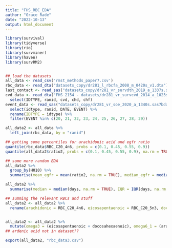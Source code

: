 ```yaml
---
title: "FHS_RBC_EDA"
author: "Grace Rade"
date: "2022-10-13"
output: html_document
---
```

```r
library(survival)
library(tidyverse)
library(rio)
library(survminer)
library(haven)
library(survRM2)


## load the datasets
all_data <- read_csv('rmst_methods_paper7.csv')
rbc_data <- read_dta("datasets_copy/dr281_l_rbcfa_2008_m_0420s_v1.dta")
last_contact <- read_sas("datasets_copy/dr281_vr_survdth_2019_a_1337s.sas7bdat")
cvd_data <- read_dta("FHS 2154 - datasets/dr281_vr_survcvd_2014_a_1023s.dta") %>% 
  select(IDTYPE, ranid, cvd, chd, chf)
event_data <- read_sas("datasets_copy/dr281_vr_soe_2020_a_1340s.sas7bdat") %>%
  select(idtype, ranid, DATE, EVENT) %>% 
  rename(IDTYPE = idtype) %>% 
  filter(EVENT %in% c(20, 21, 22, 23, 24, 25, 26, 27, 28, 29))

all_data2 <- all_data %>% 
  left_join(rbc_data, by = "ranid")  


```

```r
## getting some percentiles for arachidonic acid and egfr ratio
quantile(rbc_data$RBC_C20_4n6, probs = c(0.1, 0.45, 0.55, 0.9))
quantile(all_data2$ratio2, probs = c(0.1, 0.45, 0.55, 0.9), na.rm = TRUE)
```

```r
## some more random EDA
all_data2 %>% 
  group_by(H010) %>% 
  summarise(mean_egfr = mean(ratio2, na.rm = TRUE), median_egfr = median(ratio2, na.rm = TRUE), iqr_egfr = IQR(ratio2, na.rm = TRUE), mean_days = mean(days, na.rm = TRUE), median_days = median(days, na.rm = TRUE), iqr_days = IQR(days, na.rm = TRUE))

all_data2 %>% 
  summarise(median = median(days, na.rm = TRUE), IQR = IQR(days, na.rm = TRUE))
```

```r
## summing the relevant RBCs and stuff
all_data2 <- all_data2 %>% 
  rename(arachidonic = RBC_C20_4n6, eicosapentaenoic = RBC_C20_5n3, docosahexaenoic = RBC_C22_6n3, linoleic = RBC_C18_2n6, gamma_linoleic = RBC_C18_3n6, dihomo_gamma_linoleic = RBC_C20_3n6, eicosadiec = RBC_C20_2n6, docosapentaenoic1 = RBC_C22_5n6, docosapentaenoic2 = RBC_C22_5n3)


all_data2 <- all_data2 %>% 
  mutate(omega3 = (eicosapentaenoic + docosahexaenoic), omega6_1 = (arachidonic + linoleic + gamma_linoleic + dihomo_gamma_linoleic + eicosadiec + docosapentaenoic1), omega6_2 = (arachidonic + linoleic + gamma_linoleic + dihomo_gamma_linoleic + eicosadiec + docosapentaenoic2), ratio_rbc_3 = ratio2/omega3, ratio_rbc_6_1 = ratio2/omega6_1, ratio_rbc_6_2 = ratio2/omega6_2, ratio_rbc_3 = ratio2/omega3, ratio_aa = ratio2/arachidonic)
## ardenic acid not in dataset??
```

```r
export(all_data2, "rbc_data3.csv")
```

